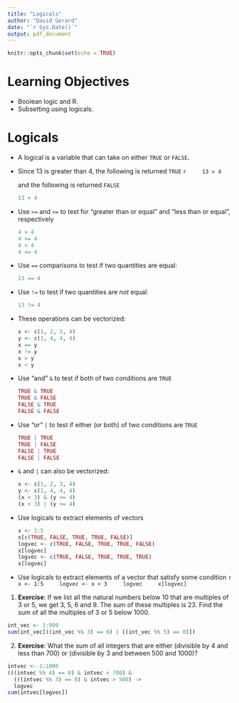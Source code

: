 ---
title: "Logicals"
author: "David Gerard"
date: "`r Sys.Date()`"
output: pdf_document
---

```{r setup, include=FALSE}
knitr::opts_chunk$set(echo = TRUE)
```

# Learning Objectives

- Boolean logic and R.
- Subsetting using logicals.

# Logicals

- A logical is a variable that can take on either `TRUE` or `FALSE`.

- Since 13 is greater than 4, the following is returned `TRUE`
    ```{r}
    13 > 4
    ```
    
    and the following is returned `FALSE`
    
    ```{r}
    13 < 4
    ```
    
- Use `>=` and `<=` to test for "greater than or equal" and "less than or equal", respectively

    ```{r}
    4 > 4
    4 >= 4
    4 < 4
    4 <= 4
    ```

- Use `==` comparisons to test if two quantities are equal:

    ```{r}
    13 == 4
    ```

- Use `!=` to test if two quantities are *not* equal:

    ```{r}
    13 != 4
    ```
    
- These operations can be vectorized:

    ```{r}
    x <- c(1, 2, 3, 4)
    y <- c(1, 4, 4, 4)
    x == y
    x != y
    x > y
    x < y
    ```
    
- Use "and" `&` to test if both of two conditions are `TRUE`

    ```{r}
    TRUE & TRUE
    TRUE & FALSE
    FALSE & TRUE
    FALSE & FALSE
    ```


- Use "or" `|` to test if either (or both) of two conditions are `TRUE`

    ```{r}
    TRUE | TRUE
    TRUE | FALSE
    FALSE | TRUE
    FALSE | FALSE
    ```
    
- `&` and `|` can also be vectorized:

    ```{r}
    x <- c(1, 2, 3, 4)
    y <- c(1, 4, 4, 4)
    (x < 3) & (y >= 4)
    (x < 3) | (y >= 4)
    ```
    
- Use logicals to extract elements of vectors

    ```{r}
    x <- 1:5
    x[c(TRUE, FALSE, TRUE, TRUE, FALSE)]
    logvec <- c(TRUE, FALSE, TRUE, TRUE, FALSE)
    x[logvec]
    logvec <- c(TRUE, FALSE, TRUE, TRUE, TRUE)
    x[logvec]
    ```


- Use logicals to extract elements of a vector that satisfy some condition
    ```{r}
    x <- 1:5
    logvec <- x < 3
    logvec
    x[logvec]
    ```
    
1. **Exercise**: If we list all the natural numbers below 10 that are multiples of 3 or 5, we get 3, 5, 6 and 9. The sum of these multiples is 23. Find the sum of all the multiples of 3 or 5 below 1000.

```{r, echo = FALSE, eval = FALSE}
int_vec <- 1:999
sum(int_vec[((int_vec %% 3) == 0) | ((int_vec %% 5) == 0)])
```

2. **Exercise**: What the sum of all integers that are either (divisible by 4 and less than 700) or (divisible by 3 and between 500 and 1000)?

```{r, echo = FALSE, eval = FALSE}
intvec <- 1:1000
(((intvec %% 4) == 0) & intvec < 700) &
  (((intvec %% 3) == 0) & intvec > 500) ->
  logvec
sum(intvec[logvec])
```



    

